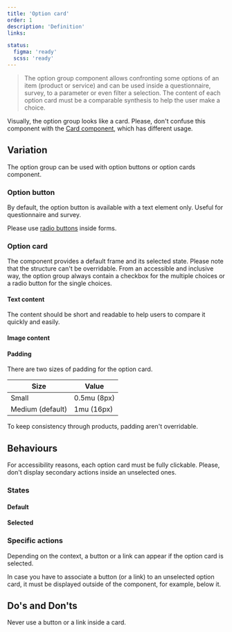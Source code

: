 ```yaml
---
title: 'Option card'
order: 1
description: 'Definition'
links:

status:
  figma: 'ready'
  scss: 'ready'
---
```


> The option group component allows confronting some options of an item (product or service) and can be used inside a questionnaire, survey, to a parameter or even filter a selection. The content of each option card must be a comparable synthesis to help the user make a choice.

<Preview path="default" nude />

<Highlight theme="warning" title="Be aware">

Visually, the option group looks like a card. Please, don't confuse this component with the [Card component](/Components/Cards), which has different usage.

</Highlight>

## Variation

The option group can be used with option buttons or option cards component.

### Option button

By default, the option button is available with a text element only. Useful for questionnaire and survey.

<Highlight theme="warning" title="Be aware">

Please use [radio buttons](/Components/Form/Radio) inside forms.

</Highlight>

### Option card

<Preview path="extended" nude />

The component provides a default frame and its selected state. Please note that the structure can't be overridable.
From an accessible and inclusive way, the option group always contain a checkbox for the multiple choices or a radio button for the single choices.

#### Text content

The content should be short and readable to help users to compare it quickly and easily.

#### Image content

#### Padding

There are two sizes of padding for the option card.

| Size             | Value       |
| ---------------- | ----------- |
| Small            | 0.5mu (8px) |
| Medium (default) | 1mu (16px)  |

<Highlight theme="warning" title="Be aware">

To keep consistency through products, padding aren't overridable.

</Highlight>

<Preview path="spaced" nude />

## Behaviours

For accessibility reasons, each option card must be fully clickable. Please, don't display secondary actions inside an unselected ones.

### States

<Preview path="checkbox" nude />

#### Default

#### Selected

### Specific actions

Depending on the context, a button or a link can appear if the option card is selected.

<Highlight theme="tips" title="Good to know">

In case you have to associate a button (or a link) to an unselected option card, it must be displayed outside of the component, for example, below it.

</Highlight>

## Do's and Don'ts

<HintItem dont>Never use a button or a link inside a card.</HintItem>
